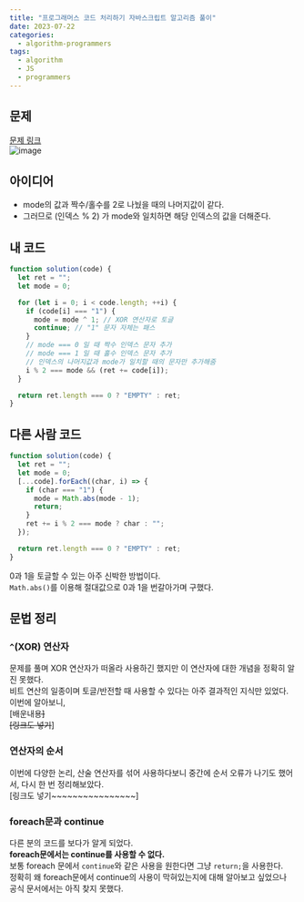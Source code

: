 ```yaml
---
title: "프로그래머스 코드 처리하기 자바스크립트 알고리즘 풀이"
date: 2023-07-22
categories:
  - algorithm-programmers
tags:
  - algorithm
  - JS
  - programmers
---
```


## 문제

[문제 링크](https://school.programmers.co.kr/learn/courses/30/lessons/181932#)  
![image](https://github.com/Kkan-bu/Kkan-bu/assets/39889583/e70fe197-4c98-4b16-a357-f2e93f74fb60)

## 아이디어

- mode의 값과 짝수/홀수를 2로 나눴을 때의 나머지값이 같다.
- 그러므로 (인덱스 % 2) 가 mode와 일치하면 해당 인덱스의 값을 더해준다.

## 내 코드

```javascript
function solution(code) {
  let ret = "";
  let mode = 0;

  for (let i = 0; i < code.length; ++i) {
    if (code[i] === "1") {
      mode = mode ^ 1; // XOR 연산자로 토글
      continue; // "1" 문자 자체는 패스
    }
    // mode === 0 일 때 짝수 인덱스 문자 추가
    // mode === 1 일 때 홀수 인덱스 문자 추가
    // 인덱스의 나머지값과 mode가 일치할 때의 문자만 추가해줌
    i % 2 === mode && (ret += code[i]);
  }

  return ret.length === 0 ? "EMPTY" : ret;
}
```

## 다른 사람 코드

```javascript
function solution(code) {
  let ret = "";
  let mode = 0;
  [...code].forEach((char, i) => {
    if (char === "1") {
      mode = Math.abs(mode - 1);
      return;
    }
    ret += i % 2 === mode ? char : "";
  });

  return ret.length === 0 ? "EMPTY" : ret;
}
```

0과 1을 토글할 수 있는 아주 신박한 방법이다.  
`Math.abs()`를 이용해 절대값으로 0과 1을 번갈아가며 구했다.

## 문법 정리

### `^`(XOR) 연산자

문제를 풀며 XOR 연산자가 떠올라 사용하긴 했지만 이 연산자에 대한 개념을 정확히 알진 못했다.  
비트 연산의 일종이며 토글/반전할 때 사용할 수 있다는 아주 결과적인 지식만 있었다.
이번에 알아보니,  
[배운내용~~~~~~~~~~~~~~~~]  
[링크도 넣기~~~~~~~~~~~~~~~~]

### 연산자의 순서

이번에 다양한 논리, 산술 연산자를 섞어 사용하다보니 중간에 순서 오류가 나기도 했어서, 다시 한 번 정리해보았다.  
[링크도 넣기~~~~~~~~~~~~~~~~]

### foreach문과 continue

다른 분의 코드를 보다가 알게 되었다.  
**foreach문에서는 continue를 사용할 수 없다.**  
보통 foreach 문에서 `continue`와 같은 사용을 원한다면 그냥 `return;`을 사용한다.  
정확히 왜 foreach문에서 continue의 사용이 막혀있는지에 대해 알아보고 싶었으나 공식 문서에서는 아직 찾지 못했다.
